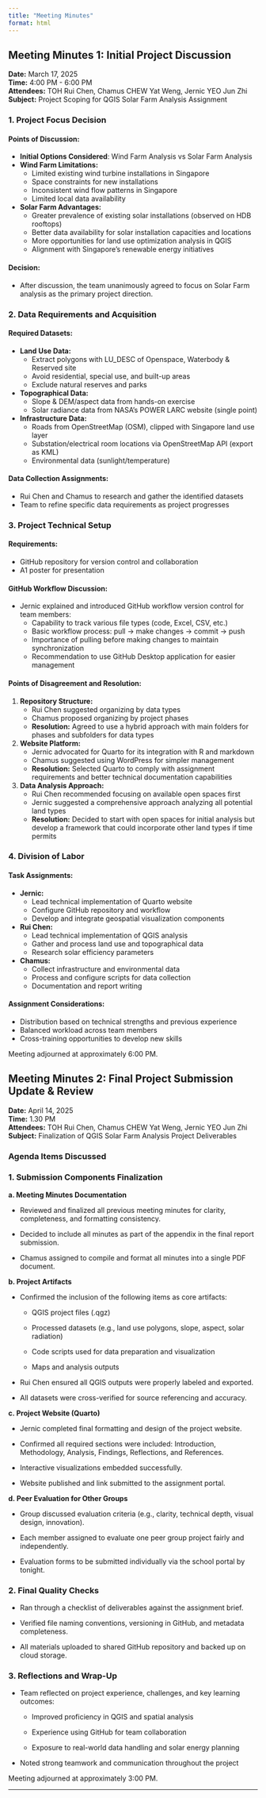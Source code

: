 ```yaml
---
title: "Meeting Minutes"
format: html
---
```


## Meeting Minutes 1: Initial Project Discussion

**Date:** March 17, 2025  
**Time:** 4:00 PM - 6:00 PM  
**Attendees:** TOH Rui Chen, Chamus CHEW Yat Weng, Jernic YEO Jun Zhi  
**Subject:** Project Scoping for QGIS Solar Farm Analysis Assignment

### 1. Project Focus Decision

#### Points of Discussion:
- **Initial Options Considered**: Wind Farm Analysis vs Solar Farm Analysis
- **Wind Farm Limitations:**
  - Limited existing wind turbine installations in Singapore
  - Space constraints for new installations
  - Inconsistent wind flow patterns in Singapore
  - Limited local data availability

- **Solar Farm Advantages:**
  - Greater prevalence of existing solar installations (observed on HDB rooftops)
  - Better data availability for solar installation capacities and locations
  - More opportunities for land use optimization analysis in QGIS
  - Alignment with Singapore's renewable energy initiatives

#### Decision:
- After discussion, the team unanimously agreed to focus on Solar Farm analysis as the primary project direction.

### 2. Data Requirements and Acquisition

#### Required Datasets:
- **Land Use Data:**
  - Extract polygons with LU_DESC of Openspace, Waterbody & Reserved site
  - Avoid residential, special use, and built-up areas
  - Exclude natural reserves and parks

- **Topographical Data:**
  - Slope & DEM/aspect data from hands-on exercise
  - Solar radiance data from NASA's POWER LARC website (single point)

- **Infrastructure Data:**
  - Roads from OpenStreetMap (OSM), clipped with Singapore land use layer
  - Substation/electrical room locations via OpenStreetMap API (export as KML)
  - Environmental data (sunlight/temperature)

#### Data Collection Assignments:
- Rui Chen and Chamus to research and gather the identified datasets
- Team to refine specific data requirements as project progresses

### 3. Project Technical Setup

#### Requirements:
- GitHub repository for version control and collaboration
- A1 poster for presentation

#### GitHub Workflow Discussion:
- Jernic explained and introduced GitHub workflow version control for team members:
  - Capability to track various file types (code, Excel, CSV, etc.)
  - Basic workflow process: pull → make changes → commit → push
  - Importance of pulling before making changes to maintain synchronization
  - Recommendation to use GitHub Desktop application for easier management

#### Points of Disagreement and Resolution:

1. **Repository Structure:**
   - Rui Chen suggested organizing by data types
   - Chamus proposed organizing by project phases
   - **Resolution:** Agreed to use a hybrid approach with main folders for phases and subfolders for data types

2. **Website Platform:**
   - Jernic advocated for Quarto for its integration with R and markdown
   - Chamus suggested using WordPress for simpler management
   - **Resolution:** Selected Quarto to comply with assignment requirements and better technical documentation capabilities

3. **Data Analysis Approach:**
   - Rui Chen recommended focusing on available open spaces first
   - Jernic suggested a comprehensive approach analyzing all potential land types
   - **Resolution:** Decided to start with open spaces for initial analysis but develop a framework that could incorporate other land types if time permits

### 4. Division of Labor

#### Task Assignments:
- **Jernic:**
  - Lead technical implementation of Quarto website
  - Configure GitHub repository and workflow
  - Develop and integrate geospatial visualization components

- **Rui Chen:**
  - Lead technical implementation of QGIS analysis
  - Gather and process land use and topographical data
  - Research solar efficiency parameters

- **Chamus:**
  - Collect infrastructure and environmental data
  - Process and configure scripts for data collection
  - Documentation and report writing


#### Assignment Considerations:
- Distribution based on technical strengths and previous experience
- Balanced workload across team members
- Cross-training opportunities to develop new skills


Meeting adjourned at approximately 6:00 PM.



## Meeting Minutes 2: Final Project Submission Update & Review

**Date:** April 14, 2025  
**Time:** 1.30 PM  
**Attendees:** TOH Rui Chen, Chamus CHEW Yat Weng, Jernic YEO Jun Zhi  
**Subject:** Finalization of QGIS Solar Farm Analysis Project Deliverables

### Agenda Items Discussed

### 1. Submission Components Finalization

**a. Meeting Minutes Documentation**

* Reviewed and finalized all previous meeting minutes for clarity, completeness, and formatting consistency.

* Decided to include all minutes as part of the appendix in the final report submission.

* Chamus assigned to compile and format all minutes into a single PDF document.

**b. Project Artifacts**

* Confirmed the inclusion of the following items as core artifacts:

  * QGIS project files (.qgz)

  * Processed datasets (e.g., land use polygons, slope, aspect, solar radiation)

  * Code scripts used for data preparation and visualization

  * Maps and analysis outputs

* Rui Chen ensured all QGIS outputs were properly labeled and exported.

* All datasets were cross-verified for source referencing and accuracy.

**c. Project Website (Quarto)**

* Jernic completed final formatting and design of the project website.

* Confirmed all required sections were included: Introduction, Methodology, Analysis, Findings, Reflections, and References.

* Interactive visualizations embedded successfully.

* Website published and link submitted to the assignment portal.

**d. Peer Evaluation for Other Groups**

* Group discussed evaluation criteria (e.g., clarity, technical depth, visual design, innovation).

* Each member assigned to evaluate one peer group project fairly and independently.

* Evaluation forms to be submitted individually via the school portal by tonight.


### 2. Final Quality Checks

* Ran through a checklist of deliverables against the assignment brief.

* Verified file naming conventions, versioning in GitHub, and metadata completeness.

* All materials uploaded to shared GitHub repository and backed up on cloud storage.


### 3. Reflections and Wrap-Up

* Team reflected on project experience, challenges, and key learning outcomes:

  * Improved proficiency in QGIS and spatial analysis

  * Experience using GitHub for team collaboration

  * Exposure to real-world data handling and solar energy planning

* Noted strong teamwork and communication throughout the project


Meeting adjourned at approximately 3:00 PM.


---